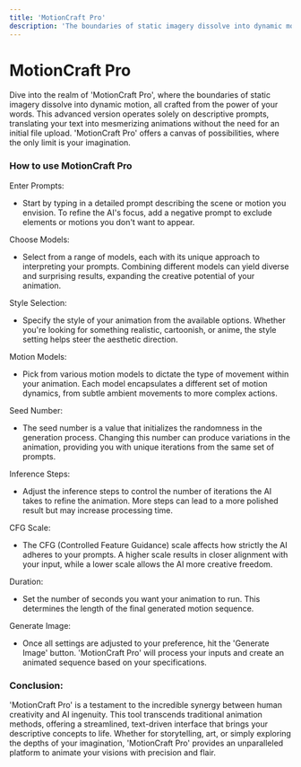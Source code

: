 ```yaml
---
title: 'MotionCraft Pro'
description: 'The boundaries of static imagery dissolve into dynamic motion'
---
```


MotionCraft Pro
===============

Dive into the realm of 'MotionCraft Pro', where the boundaries of static imagery dissolve into dynamic motion, all crafted from the power of your words. This advanced version operates solely on descriptive prompts, translating your text into mesmerizing animations without the need for an initial file upload. 'MotionCraft Pro' offers a canvas of possibilities, where the only limit is your imagination.

### **How to use MotionCraft Pro**

Enter Prompts:

*   Start by typing in a detailed prompt describing the scene or motion you envision. To refine the AI's focus, add a negative prompt to exclude elements or motions you don't want to appear.
    

Choose Models:

*   Select from a range of models, each with its unique approach to interpreting your prompts. Combining different models can yield diverse and surprising results, expanding the creative potential of your animation.
    

Style Selection:

*   Specify the style of your animation from the available options. Whether you're looking for something realistic, cartoonish, or anime, the style setting helps steer the aesthetic direction.
    

Motion Models:

*   Pick from various motion models to dictate the type of movement within your animation. Each model encapsulates a different set of motion dynamics, from subtle ambient movements to more complex actions.
    

Seed Number:

*   The seed number is a value that initializes the randomness in the generation process. Changing this number can produce variations in the animation, providing you with unique iterations from the same set of prompts.
    

Inference Steps:

*   Adjust the inference steps to control the number of iterations the AI takes to refine the animation. More steps can lead to a more polished result but may increase processing time.
    

CFG Scale:

*   The CFG (Controlled Feature Guidance) scale affects how strictly the AI adheres to your prompts. A higher scale results in closer alignment with your input, while a lower scale allows the AI more creative freedom.
    

Duration:

*   Set the number of seconds you want your animation to run. This determines the length of the final generated motion sequence.
    

Generate Image:

*   Once all settings are adjusted to your preference, hit the 'Generate Image' button. 'MotionCraft Pro' will process your inputs and create an animated sequence based on your specifications.
    

### **Conclusion:**

'MotionCraft Pro' is a testament to the incredible synergy between human creativity and AI ingenuity. This tool transcends traditional animation methods, offering a streamlined, text-driven interface that brings your descriptive concepts to life. Whether for storytelling, art, or simply exploring the depths of your imagination, 'MotionCraft Pro' provides an unparalleled platform to animate your visions with precision and flair.
